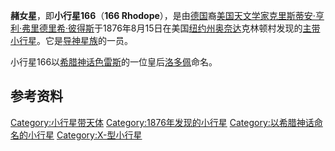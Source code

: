 {{Infobox Planet  
| name = 166 Rhodope
| image = 
| caption = 
| discovery=yes | physical_characteristics = yes | bgcolour=#FFFFC0
| discovery_ref = 
| discoverer = [[克里斯蒂安·亨利·弗里德里希·彼得斯|克里斯蒂安·亨利·弗里德里希·彼得斯]]
| discovery_site = [[奥奈达县_(纽约州)|奥奈达]]
| discovered =  1876年8月15日
| mp_name = 166
| alt_names = 
| named_after = [[洛多佩|洛多佩]]
| mp_category=[[小行星带|主带小行星]]（[[导神星族|导神星族]]）
| orbit_ref = <ref>[http://ssd.jpl.nasa.gov/sbdb.cgi?sstr=166 166 Rhodope]</ref>
| epoch = 2011年8月27日
| semimajor= 2.6873182AU
| perihelion=2.1237725AU
| aphelion=3.2508639[[天文单位|AU]]
| eccentricity =0.2097056	
| period =1609.0779170[[日|地球日]]<br>4.41[[年|地球年]] 
| inclination=12.02339[[角度|°]]
| asc_node=128.95798°	
| arg_peri=264.57111°
| mean_anomaly=192.02657°
| avg_speed=
 | dimensions=
 | mass=
 | density=
 | surface_grav=
 | escape_velocity=
 | rotation=4.715小时
 | spectral_type=[[X-型小行星|X]]
 | magnitude=
 | abs_magnitude=9.89
 | albedo=	
 | single_temperature=
}}
'''赭女星'''，即'''小行星166'''（'''166 Rhodope'''），是由[[德国|德国]]裔[[美国|美国]][[天文学家|天文学家]][[克里斯蒂安·亨利·弗里德里希·彼得斯|克里斯蒂安·亨利·弗里德里希·彼得斯]]于1876年8月15日在美国[[纽约州|纽约州]][[奥奈达县_(纽约州)|奥奈达]]克林顿村发现的[[小行星带|主带]][[小行星|小行星]]。它是[[导神星族|导神星族]]的一员。

小行星166以[[希腊神话|希腊神话]][[色雷斯|色雷斯]]的一位皇后[[洛多佩|洛多佩]]命名。

== 参考资料 ==
{{Reflist}}

{{Minor Planet Number|(165)[[水妖星|水妖星]]|(167)[[昔神星|昔神星]]}}

[[Category:小行星带天体|Category:小行星带天体]]
[[Category:1876年发现的小行星|Category:1876年发现的小行星]]
[[Category:以希腊神话命名的小行星|Category:以希腊神话命名的小行星]]
[[Category:X-型小行星|Category:X-型小行星]]
{{小行星小作品}}